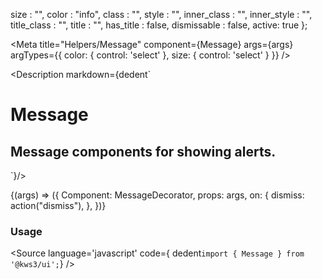 
  size : "",
  color : "info",
  class : "",
  style : "",
  inner_class : "",
  inner_style : "",
  title_class : "",
  title : "",
  has_title : false,
  dismissable : false,
  active: true
};

<Meta
  title="Helpers/Message"
  component={Message}
  args={args}
  argTypes={{
    color: {
      control: 'select'
    },
    size: {
      control: 'select'
    }
  }}
/>

<Description markdown={dedent`
# Message
## Message components for showing alerts.
`}/>

<Canvas>
  <Story
  name="Message"
  args={args}
  >
  {(args) => ({
    Component: MessageDecorator,
    props: args,
    on: {
      dismiss: action("dismiss"),
    },
  })}
  </Story>
</Canvas>

<ArgsTable story="Message" />

### Usage
<Source
  language='javascript'
  code={ dedent`import { Message } from '@kws3/ui';`}
/>